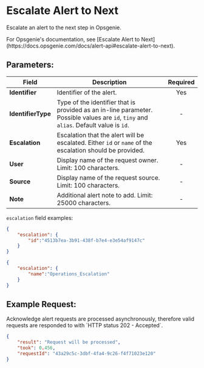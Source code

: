
# Escalate Alert to Next

Escalate an alert to the next step in Opsgenie.

<Callout type="info">
    For Opsgenie's documentation, see [Escalate Alert to Next](https://docs.opsgenie.com/docs/alert-api#escalate-alert-to-next).
</Callout>

## Parameters:

| Field            | Description                                                                                             | Required |
| ---------------- | ------------------------------------------------------------------------------------------------------- | :------: |
| **Identifier**   | Identifier of the alert.                                                                                |   Yes    |
| **IdentifierType** | Type of the identifier that is provided as an in-line parameter. Possible values are `id`, `tiny` and `alias`. Default value is `id`. |    -     |
| **Escalation**   | Escalation that the alert will be escalated. Either `id` or `name` of the escalation should be provided.    |   Yes    |
| **User**         | Display name of the request owner. Limit: 100 characters.                                               |    -     |
| **Source**       | Display name of the request source. Limit: 100 characters.                                              |    -     |
| **Note**         | Additional alert note to add. Limit: 25000 characters.                                                  |    -     |

`escalation` field examples:
```json
{
    "escalation": {
        "id":"4513b7ea-3b91-438f-b7e4-e3e54af9147c"
    }
}
```

```json
{
    "escalation": {
        "name":"Operations_Escalation"
    }
}
```

## Example Request:

<Callout type="info">
    Acknowledge alert requests are processed asynchronously, therefore valid requests are responded to with `HTTP status 202 - Accepted`.
</Callout>

```json
{
    "result": "Request will be processed",
    "took": 0.456,
    "requestId": "43a29c5c-3dbf-4fa4-9c26-f4f71023e120"
}
